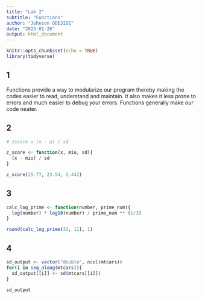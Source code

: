 ```yaml
---
title: "Lab 2"
subtitle: "Functions"
author: "Johnson ODEJIDE"
date: "2023-01-26"
output: html_document
---
```


```r
knitr::opts_chunk$set(echo = TRUE)
library(tidyverse)
```

## 1

Functions provide a way to modularize our program thereby making the codes easier to read, understand and maintain. It also makes it less prone to errors and much easier to debug your errors. Functions generally make our code neater.

## 2

```r
# zscore = (x - u) / sd

z_score <- function(x, miu, sd){
  (x - miu) / sd
}

z_score(25.77, 23.54, 2.442)
```


## 3

```r
calc_log_prime <- function(number, prime_num){
  log(number) * log10(number) / prime_num ** (1/3)
}

round(calc_log_prime(32, 11), 1)
```


## 4

```r
sd_output <- vector("double", ncol(mtcars))
for(i in seq_along(mtcars)){
  sd_output[[i]] <- sd(mtcars[[i]])
}

sd_output
```